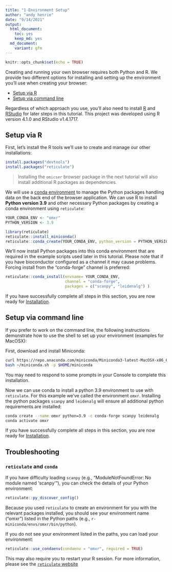 ```yaml
---
title: "1-Environment Setup"
author: "andy henrie"
date: "9/14/2021"
output:
  html_document: 
    toc: yes
    keep_md: yes
  md_document:
    variant: gfm
---
```


```r
knitr::opts_chunk$set(echo = TRUE)
```

Creating and running your own browser requires both Python and R.
We provide two different options for installing and setting up 
the environment you'll use when creating your browser:

- [Setup via R](#setup-via-r)
- [Setup via command line](#setup-via-command-lin)

Regardless of which approach you use,
you'll also need to install [R](https://www.r-project.org/)
and [RStudio](https://www.rstudio.com/products/rstudio/download/)
for later steps in this tutorial.
This project was developed using R version 4.1.0 and RStudio v1.4.1717.

## Setup via R

First, let's install the R tools we'll use to create and manage our other installations:

```r
install.packages("devtools")
install.packages("reticulate")
```

> Installing the `omicser` browser package in the next tutorial will also install additional R packages as dependencies.

We will use a [conda environment](https://conda.io/projects/conda/en/latest/user-guide/concepts/environments.html) 
to manage the Python packages handling data on the back end of the browser application.
We can use R to install **Python version 3.9** and other necessary Python packages
by creating a conda environment using `reticulate`:

```r
YOUR_CONDA_ENV <- "omxr"
PYTHON_VERSION <- 3.9

library(reticulate)
reticulate::install_miniconda() 
reticulate::conda_create(YOUR_CONDA_ENV, python_version = PYTHON_VERSION)
```

We'll now install Python packages into this conda environment that are required in the example scripts used later in this tutorial.
Please note that if you have bioconductor configured as a channel it may cause problems.
Forcing install from the "conda-forge" channel is preferred:

```r
reticulate::conda_install(envname= YOUR_CONDA_ENV,
                          channel = "conda-forge",
                          packages = c("scanpy", "leidenalg") )
```

If you have successfully complete all steps in this section,
you are now ready for [Installation](02_install.md). 

## Setup via command line

If you prefer to work on the command line,
the following instructions demonstrate how to use the shell to set up your environment
(examples for MacOSX):

First, download and install Miniconda:

```bash
curl https://repo.anaconda.com/miniconda/Miniconda3-latest-MacOSX-x86_64.sh -o ~/miniconda.sh
bash ~/miniconda.sh -p $HOME/miniconda
```

You may need to respond to some prompts in your Console to complete this installation.

Now we can use conda to install a python 3.9 environment to use with `reticulate`. 
For this example we've called the environment `omxr`.
Installing the python packages `scanpy` and `leidenalg` will ensure all additional python requirements are installed:

```bash
conda create --name omxr python=3.9 -c conda-forge scanpy leidenalg                                                                           
conda activate omxr
```

If you have successfully complete all steps in this section,
you are now ready for [Installation](02_install.md).

## Troubleshooting

### `reticulate` and `conda`

If you have difficulty loading `scanpy` (e.g., "ModuleNotFoundError: No module named 'scanpy'"),
you can check the details of your Python environment:

```r
reticulate::py_discover_config()
```

Because you used `reticulate` to create an environment for you 
with the relevant packages installed,
you should see your environment name ("omxr")
listed in the Python paths
(e.g., `r-miniconda/envs/omxr/bin/python`).

If you do not see your environment listed in the paths,
you can load your environment:

```r
reticulate::use_condaenv(condaenv = "omxr", required = TRUE)
```

This may also require you to restart your R session.
For more information, please see the [`reticulate` website](https://rstudio.github.io/reticulate/index.html)
